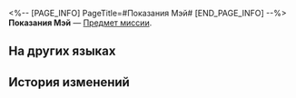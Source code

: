 <%-- [PAGE_INFO]
PageTitle=#Показания Мэй#
[END_PAGE_INFO] --%>
{{Предмет Инфобокс
|id          = 140127
|Изображение = Предмет Показания Мэй.png
|Тип         = Предмет миссии
|Инвентарь   = Миссии
|Редкость    = 3
|Эффект      = 
|Описание    = Показания, которые Таньтань записал на месте происшествия. Извлечь полезную информацию из сбивчивых заявлений жертвы - непростая задача.
}}
'''Показания Мэй''' — [[Предмет миссии]].

==На других языках==
{{На других языках
|en   = Mei's Testimony
|zhs  = 梅姐证言
|zht  = 梅姐證言
|ja   = バイ姉の証言
|ko   = 메이 씨의 증언
|es   = Testimonio de Mei
|fr   = Témoignage de Mei
|ru   = Показания Мэй
|th   = คำให้การของ Mei
|vi   = Tường Trình Của Chị Mei
|de   = Meis Zeugenaussage
|id   = Kesaksian Mei
|pt   = Testemunho da Mei
}}

==История изменений==
{{История изменений|3.5}}